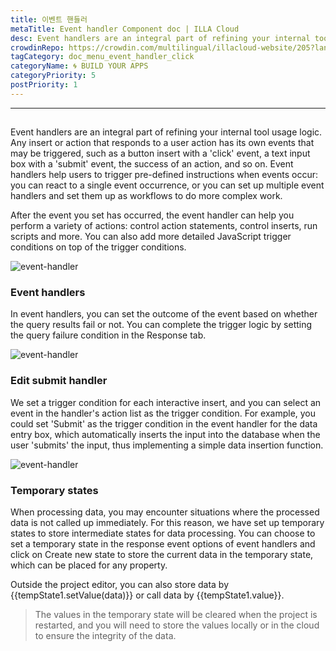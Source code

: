 ```yaml
---
title: 이벤트 핸들러
metaTitle: Event handler Component doc | ILLA Cloud
desc: Event handlers are an integral part of refining your internal tool usage logic
crowdinRepo: https://crowdin.com/multilingual/illacloud-website/205?languages=en&filter=basic&value=0
tagCategory: doc_menu_event_handler_click
categoryName: 🌀 BUILD YOUR APPS
categoryPriority: 5
postPriority: 1
---
```


* * *

## <h2 hidden>Event handler</h2>

Event handlers are an integral part of refining your internal tool usage logic. Any insert or action that responds to a user action has its own events that may be triggered, such as a button insert with a 'click' event, a text input box with a 'submit' event, the success of an action, and so on. Event handlers help users to trigger pre-defined instructions when events occur: you can react to a single event occurrence, or you can set up multiple event handlers and set them up as workflows to do more complex work.

After the event you set has occurred, the event handler can help you perform a variety of actions: control action statements, control inserts, run scripts and more. You can also add more detailed JavaScript trigger conditions on top of the trigger conditions.

<img alt="event-handler" src='https://cdn.illacloud.com/official-website/img/official-site/event-handler-01.png' />

### Event handlers

In event handlers, you can set the outcome of the event based on whether the query results fail or not. You can complete the trigger logic by setting the query failure condition in the Response tab.

<img alt="event-handler" src='https://cdn.illacloud.com/official-website/img/official-site/event-handler-02.png' />

### Edit submit handler

We set a trigger condition for each interactive insert, and you can select an event in the handler's action list as the trigger condition. For example, you could set 'Submit' as the trigger condition in the event handler for the data entry box, which automatically inserts the input into the database when the user 'submits' the input, thus implementing a simple data insertion function.

<img alt="event-handler" src='https://cdn.illacloud.com/official-website/img/official-site/event-handler-03.png' />

### Temporary states

When processing data, you may encounter situations where the processed data is not called up immediately. For this reason, we have set up temporary states to store intermediate states for data processing. You can choose to set a temporary state in the response event options of event handlers and click on Create new state to store the current data in the temporary state, which can be placed for any property.

Outside the project editor, you can also store data by {{tempState1.setValue(data)}} or call data by {{tempState1.value}}.

> The values in the temporary state will be cleared when the project is restarted, and you will need to store the values locally or in the cloud to ensure the integrity of the data.
